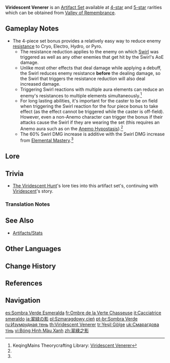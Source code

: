 {{Artifact Set Infobox
|id        = 504
|flower    = In Remembrance of Viridescent Fields
|plume     = Viridescent Arrow Feather
|sands     = Viridescent Venerer's Determination
|goblet    = Viridescent Venerer's Vessel
|circlet   = Viridescent Venerer's Diadem
|2pcBonus  = {{Color|[[Anemo DMG Bonus]]}} +15%
|4pcBonus  = Increases [[Swirl]] DMG by 60%. Decreases opponent's [[Elemental RES]] to the element infused in the Swirl by 40% for 10s.<!-- despite the word, "infused" does not refer to elemental infusion -->
|source4.1 = [[Valley of Remembrance]]
|source5.1 = [[Valley of Remembrance]]
|source5.2 = [[Artifact Strongbox]]
|eff_att1  = Elemental DMG Bonus
|eff_att2  = Anemo DMG Bonus
|eff_att3  = Swirl DMG Increase
|eff_att4  = Elemental Reaction
|eff_att5  = Cryo RES Reduction
|eff_att6  = Electro RES Reduction
|eff_att7  = Hydro RES Reduction
|eff_att8  = Pyro RES Reduction
}}
'''Viridescent Venerer''' is an [[Artifact Set]] available at [[:Category:4-Star Artifacts|4-star]] and [[:Category:5-Star Artifacts|5-star]] rarities which can be obtained from [[Valley of Remembrance]].

==Gameplay Notes==
* The 4-piece set bonus provides a relatively easy way to reduce enemy [[resistance]] to Cryo, Electro, Hydro, or Pyro.
** The resistance reduction applies to the enemy on which [[Swirl]] was triggered as well as any other enemies that get hit by the Swirl's AoE damage.
** Unlike most other effects that deal damage while applying a debuff, the Swirl reduces enemy resistance '''before''' the dealing damage, so the Swirl that triggers the resistance reduction will also deal increased damage.
** Triggering Swirl reactions with multiple aura elements can reduce an enemy's resistances to multiple elements simultaneously.<ref name=KQM>KeqingMains Theorycrafting Library: [https://library.keqingmains.com/equipment/artifacts#viridescent-venerer Viridescent Venerer]</ref>
**For long lasting abilities, it's important for the caster to be on field when triggering the Swirl reaction for the four piece bonus to take effect (as the effect cannot be triggered while the caster is off-field). However, even a non-Anemo character can trigger the bonus if their attacks cause the Swirl if they are wearing the set (this requires an Anemo aura such as on the [[Anemo Hypostasis]]).<ref name=KQM />
**The 60% Swirl DMG increase is additive with the Swirl DMG increase from [[Elemental Mastery]].<ref name=KQM />

==Lore==
{{Artifact Lore}}

==Trivia==
*[[The Viridescent Hunt]]'s lore ties into this artifact set's, continuing with [[Viridescent]]'s story.

===Translation Notes===
{{Reflist|note=1}}

==See Also==
*[[Artifacts/Stats]]

==Other Languages==
{{Other Languages
|en      = Viridescent Venerer
|zhs     = 翠绿之影
|zhs_rm  = Cuìlǜ zhī Yǐng
|zht     = 翠綠之影
|zht_rm  = Cuìlǜ zhī Yǐng
|zh_tl   = Emerald Shadow
|ja      = 翠緑の影
|ja_rm   = Suiryoku no Kage
|ja_tl   = Emerald Shadow
|ko      = 청록색 그림자
|ko_rm   = Cheongroksaek Geurimja
|ko_tl   = Blue-Green Shadow
|es      = Sombra Verde Esmeralda
|es_tl   = Emerald Green Shadow
|fr      = Ombre de la Verte Chasseuse
|fr_tl   = Shadow of the Green Huntress
|ru      = Изумрудная тень
|ru_tl   = Emerald Shadow
|th      = Viridescent Venerer
|vi      = Bóng Hình Màu Xanh
|vi_tl   = Green Shadow
|de      = Grünlicher Schatten
|de_tl   = Viridescent Shadow
|id      = Viridescent Venerer
|pt      = Sombra Verde
|pt_tl   = Green Shadow
|tr      = Yeşil Gölge
|tr_tl   = Green Shadow
|it      = Cacciatrice smeraldo
|it_tl   = Emerald Huntress
}}

==Change History==
{{Change History|1.0}}

==References==
{{Reflist}}

==Navigation==
{{Artifact Navbox}}

[[es:Sombra Verde Esmeralda]]
[[fr:Ombre de la Verte Chasseuse]]
[[it:Cacciatrice smeraldo]]
[[ja:翠緑の影]]
[[pl:Szmaragdowy cień]]
[[pt-br:Sombra Verde]]
[[ru:Изумрудная тень]]
[[th:Viridescent Venerer]]
[[tr:Yeşil Gölge]]
[[uk:Смарагдова тінь]]
[[vi:Bóng Hình Màu Xanh]]
[[zh:翠綠之影]]
